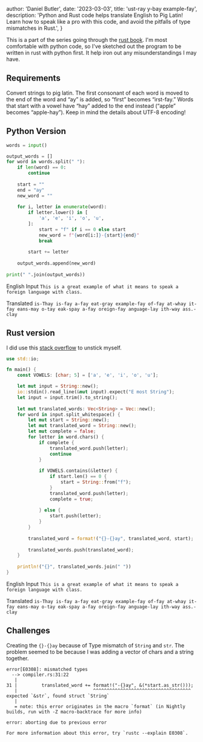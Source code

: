
  author: 'Daniel Butler',
  date: '2023-03-03',
  title: 'ust-ray y-bay example-fay',
  description:
    'Python and Rust code helps translate English to Pig Latin! Learn how to speak like a pro with this code, and avoid the pitfalls of type mismatches in Rust.',
}



This is a part of the series going through the [rust book](https://doc.rust-lang.org/stable/book/ch08-03-hash-maps.html#summary). I'm most comfortable with python code, so I've sketched out the program to be written in rust with python first. It help iron out any misunderstandings I may have. 

## Requirements
Convert strings to pig latin. The first consonant of each word is moved to the end of the word and “ay” is added, so “first” becomes “irst-fay.” Words that start with a vowel have “hay” added to the end instead (“apple” becomes “apple-hay”). Keep in mind the details about UTF-8 encoding!

## Python Version

```python
words = input()

output_words = []
for word in words.split(" "):
	if len(word) == 0:
		continue
		
	start = ""
	end = "ay"
	new_word = ""
	
	for i, letter in enumerate(word):
		if letter.lower() in [
			'a', 'e', 'i', 'o', 'u',
		]:
			start = "f" if i == 0 else start
			new_word = f"{word[i:]}-{start}{end}"
			break
		
		start += letter
		
	output_words.append(new_word)
	
print(" ".join(output_words))
```

English Input
`This is a great example of what it means to speak a foreign language with class.`

Translated
`is-Thay is-fay a-fay eat-gray example-fay of-fay at-whay it-fay eans-may o-tay eak-spay a-fay oreign-fay anguage-lay ith-way ass.-clay`

## Rust version
I did use this [stack overflow](https://codereview.stackexchange.com/questions/278267/rust-pig-latin-exercise-solution) to unstick myself. 
```rust
use std::io;

fn main() {
	const VOWELS: [char; 5] = ['a', 'e', 'i', 'o', 'u'];

	let mut input = String::new();
	io::stdin().read_line(&mut input).expect("E most String");
	let input = input.trim().to_string();
	
	let mut translated_words: Vec<String> = Vec::new();
	for word in input.split_whitespace() {
		let mut start = String::new();
		let mut translated_word = String::new();
		let mut complete = false;
		for letter in word.chars() {
			if complete {
				translated_word.push(letter);
				continue
			}
			
			if VOWELS.contains(&letter) {
				if start.len() == 0 {
					start = String::from("f");
				}
				translated_word.push(letter);
				complete = true;
				
			} else {
				start.push(letter);
			}
		}
		
		translated_word = format!("{}-{}ay", translated_word, start);
		
		translated_words.push(translated_word);
	}
	
	println!("{}", translated_words.join(" "))
}
```

English Input
`This is a great example of what it means to speak a foreign language with class.`

Translated
`is-Thay is-fay a-fay eat-gray example-fay of-fay at-whay it-fay eans-may o-tay eak-spay a-fay oreign-fay anguage-lay ith-way ass.-clay`

## Challenges
Creating the `{}-{}ay` because of Type mismatch of `String` and `str`. The problem seemed to be because I was adding a vector of chars and a string together. 

```
error[E0308]: mismatched types
  --> compiler.rs:31:22
   |
31 |         translated_word += format!("-{}ay", &(*start.as_str()));
   |                            ^^^^^^^^^^^^^^^^^^^^^^^^^^^^^^^^^^^^ expected `&str`, found struct `String`
   |
   = note: this error originates in the macro `format` (in Nightly builds, run with -Z macro-backtrace for more info)

error: aborting due to previous error

For more information about this error, try `rustc --explain E0308`.
```
